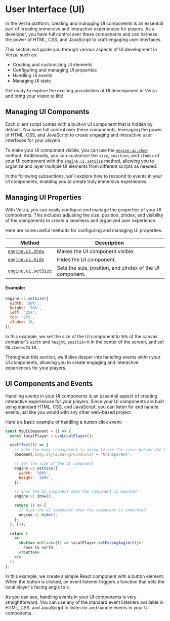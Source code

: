 # User Interface (UI)

In the Verza platform, creating and managing UI components is an essential part of creating immersive and interactive experiences for players. As a developer, you have full control over these components and can harness the power of HTML, CSS, and JavaScript to craft engaging user interfaces.

This section will guide you through various aspects of UI development in Verza, such as:

- Creating and customizing UI elements
- Configuring and managing UI properties
- Handling UI events
- Managing UI state

Get ready to explore the exciting possibilities of UI development in Verza and bring your vision to life!

## Managing UI Components

Each client script comes with a built-in UI component that is hidden by default. You have full control over these components, leveraging the power of HTML, CSS, and JavaScript to create engaging and interactive user interfaces for your players.

To make your UI component visible, you can use the [`engine.ui.show`](/sdk/methods/ui/show) method. Additionally, you can customize the `size`, `position`, and `zIndex` of your UI component with the [`engine.ui.setSize`](/sdk/methods/ui/setSize) method, allowing you to organize and layer multiple UI elements from different scripts as needed.

In the following subsections, we'll explore how to respond to events in your UI components, enabling you to create truly immersive experiences.

## Managing UI Properties

With Verza, you can easily configure and manage the properties of your UI components. This includes adjusting the size, position, zIndex, and visibility of the components to create a seamless and organized user experience.

Here are some useful methods for configuring and managing UI properties:

| Method                                         | Description                                              |
| ---------------------------------------------- | -------------------------------------------------------- |
| [`engine.ui.show`](/sdk/methods/ui/show)       | Makes the UI component visible.                          |
| [`engine.ui.hide`](/sdk/methods/ui/hide)       | Hides the UI component.                                  |
| [`engine.ui.setSize`](/sdk/methods/ui/setSize) | Sets the size, position, and zIndex of the UI component. |

#### Example:

```js
engine.ui.setSize({
  width: '50%',
  height: '50%',
  left: '25%',
  top: '25%',
  zIndex: 10,
});
```

In this example, we set the size of the UI component to `50%` of the canvas container's `width` and `height`, `position` it in the center of the screen, and set its `zIndex` to `10`.

Throughout this section, we'll dive deeper into handling events within your UI components, allowing you to create engaging and interactive experiences for your players.

## UI Components and Events

Handling events in your UI components is an essential aspect of creating interactive experiences for your players. Since your UI components are built using standard HTML, CSS, and JavaScript, you can listen for and handle events just like you would with any other web-based project.

Here's a basic example of handling a button click event:

```jsx
const MyUIComponent = () => {
  const localPlayer = useLocalPlayer();

  useEffect(() => {
    // make the body transparent to allow to see the scene behind the UI component
    doucment.body.style.backgroundColor = 'transparent';

    // Set the size of the UI component
    engine.ui.setSize({
      width: '100%',
      height: '100%',
    });

    // Show the UI component when the component is mounted
    engine.ui.show();

    return () => {
      // Hide the UI component when the component is unmounted
      engine.ui.hide();
    };
  }, []);

  return (
    <>
      <button onClick={() => localPlayer.setFacingAngle(0)}>
        Face to north
      </button>
    </>
  );
};
```

In this example, we create a simple React component with a button element. When the button is clicked, an event listener triggers a function that sets the local player's facing angle to `0`.

As you can see, handling events in your UI components is very straightforward. You can use any of the standard event listeners available in HTML, CSS, and JavaScript to listen for and handle events in your UI components.
